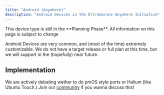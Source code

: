 ```yaml
---
title: "Android (Anywhere)"
description: "Android Devices in the Ultramarine Anywhere Initiative"
---
```



<Alert type="info">
  This device type is still in the **Planning Phase**. All information on this
  page is subject to change
</Alert>

Android Devices are very common, and (most of the time) extremely customizable. We do not have a target release or full plan at this time, but we will support in the (hopefully) near future.

## Implementation

We are actively debating wether to do pmOS style ports or Halium (like Ubuntu Touch.) Join our [community](/en/community/community) if you wanna discuss this!